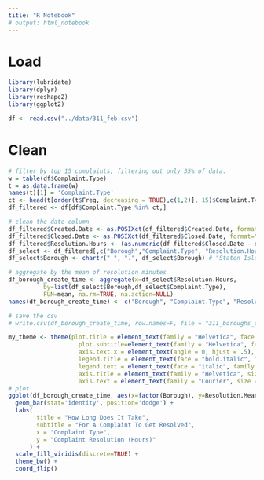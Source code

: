 ```yaml
---
title: "R Notebook"
# output: html_notebook
---
```


# Load
```r
library(lubridate)
library(dplyr)
library(reshape2)
library(ggplot2)

df <- read.csv("../data/311_feb.csv")
```

# Clean
```r
# filter by top 15 complaints; filtering out only 35% of data.
w = table(df$Complaint.Type)
t = as.data.frame(w)
names(t)[1] = 'Complaint.Type'
ct <- head(t[order(t$Freq, decreasing = TRUE),c(1,2)], 15)$Complaint.Type
df_filtered <- df[df$Complaint.Type %in% ct,]

# clean the date column
df_filtered$Created.Date <- as.POSIXct(df_filtered$Created.Date, format="%m/%d/%Y %I:%M:%S %p")
df_filtered$Closed.Date <- as.POSIXct(df_filtered$Closed.Date, format="%m/%d/%Y %I:%M:%S %p")
df_filtered$Resolution.Hours <- (as.numeric(df_filtered$Closed.Date - df_filtered$Created.Date) / 60) / 60
df_select <- df_filtered[,c("Borough","Complaint.Type", "Resolution.Hours")]
df_select$Borough <- chartr(" ", ".", df_select$Borough) # "Staten Island" should be "Staten.Island"

# aggregate by the mean of resolution minutes
df_borough_create_time <- aggregate(x=df_select$Resolution.Hours,
          by=list(df_select$Borough,df_select$Complaint.Type),
          FUN=mean, na.rm=TRUE, na.action=NULL)
names(df_borough_create_time) <- c("Borough", "Complaint.Type", "Resolution.Mean")

# save the csv
# write.csv(df_borough_create_time, row.names=F, file = "311_boroughs_complaints_how.csv")
```

```r
my_theme <- theme(plot.title = element_text(family = "Helvetica", face = "bold", size = (25)), 
                    plot.subtitle=element_text(family = "Helvetica", face = "bold", size = (25)),
                    axis.text.x = element_text(angle = 0, hjust = .5),
                    legend.title = element_text(face = "bold.italic", family = "Helvetica", size=20), 
                    legend.text = element_text(face = "italic", family = "Helvetica", size=13), 
                    axis.title = element_text(family = "Helvetica", size = (20)),
                    axis.text = element_text(family = "Courier", size = (13)))
# plot
ggplot(df_borough_create_time, aes(x=factor(Borough), y=Resolution.Mean, fill=Complaint.Type)) +
  geom_bar(stat='identity', position='dodge') +
  labs(
        title = "How Long Does It Take", 
        subtitle = "For A Complaint To Get Resolved",
        x = "Complaint Type", 
        y = "Complaint Resolution (Hours)"
      ) +
  scale_fill_viridis(discrete=TRUE) + 
  theme_bw() + 
  coord_flip()
```

